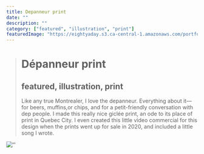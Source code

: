 ```yaml
---
title: Depanneur print
date: ""
description: ""
category: ["featured", "illustration", "print"]
featuredImage: "https://eightyaday.s3.ca-central-1.amazonaws.com/portfolio/depanneur-print/depanneur-print-preview.jpg"
---
```


> # Dépanneur print
>
> ## featured, illustration, print
>
> Like any true Montrealer, I love the depanneur. Everything about it— for beers, muffins,or chips, and for a petit-friendly conversation with dep people. I made this really nice giclée print, an ode to its place of print in Quebec City. I even created this little video commercial for this design when the prints went up for sale in 2020, and included a little song I wrote.

![''](https://eightyaday.s3.ca-central-1.amazonaws.com/portfolio/depanneur-print/depanneur-print-01.jpg)
